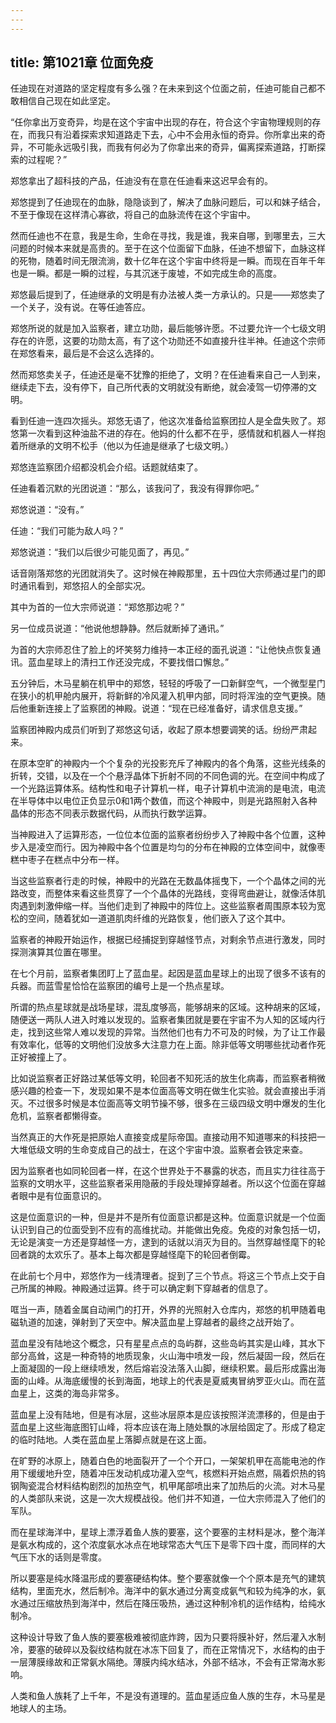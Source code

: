 ```yaml
---
---
---
```

title: 第1021章 位面免疫
---



任迪现在对道路的坚定程度有多么强？在未来到这个位面之前，任迪可能自己都不敢相信自己现在如此坚定。

“任你拿出万变奇异，均是在这个宇宙中出现的存在，符合这个宇宙物理规则的存在，而我只有沿着探索求知道路走下去，心中不会用永恒的奇异。你所拿出来的奇异，不可能永远吸引我，而我有何必为了你拿出来的奇异，偏离探索道路，打断探索的过程呢？”

郑悠拿出了超科技的产品，任迪没有在意在任迪看来这迟早会有的。

郑悠提到了任迪现在的血脉，隐隐谈到了，解决了血脉问题后，可以和妹子结合，不至于像现在这样清心寡欲，将自己的血脉流传在这个宇宙中。

然而任迪也不在意，我是生命，生命在寻找，我是谁，我来自哪，到哪里去，三大问题的时候本来就是高贵的。至于在这个位面留下血脉，任迪不想留下，血脉这样的死物，随着时间无限流淌，数十亿年在这个宇宙中终将是一瞬。而现在百年千年也是一瞬。都是一瞬的过程，与其沉迷于废墟，不如完成生命的高度。

郑悠最后提到了，任迪继承的文明是有办法被人类一方承认的。只是——郑悠卖了一个关子，没有说。在等任迪答应。

郑悠所说的就是加入监察者，建立功勋，最后能够许愿。不过要允许一个七级文明存在的许愿，这要的功勋太高，有了这个功勋还不如直接升往半神。任迪这个宗师在郑悠看来，最后是不会这么选择的。

然而郑悠卖关子，任迪还是毫不犹豫的拒绝了，文明？在任迪看来自己一人到来，继续走下去，没有停下，自己所代表的文明就没有断绝，就会凌驾一切停滞的文明。

看到任迪一连四次摇头。郑悠无语了，他这次准备给监察团拉人是全盘失败了。郑悠第一次看到这种油盐不进的存在。他妈的什么都不在乎，感情就和机器人一样抱着所继承的文明不松手（他以为任迪是继承了七级文明。）

郑悠连监察团介绍都没机会介绍。话题就结束了。

任迪看着沉默的光团说道：“那么，该我问了，我没有得罪你吧。”

郑悠说道：“没有。”

任迪：“我们可能为敌人吗？”

郑悠说道：“我们以后很少可能见面了，再见。”

话音刚落郑悠的光团就消失了。这时候在神殿那里，五十四位大宗师通过星门的即时通讯看到，郑悠招人的全部实况。

其中为首的一位大宗师说道：“郑悠那边呢？”

另一位成员说道：“他说他想静静。然后就断掉了通讯。”

为首的大宗师忍住了脸上的坏笑努力维持一本正经的面孔说道：“让他快点恢复通讯。蓝血星球上的清扫工作还没完成，不要找借口懈怠。”

五分钟后，木马星躺在机甲中的郑悠，轻轻的呼吸了一口新鲜空气，一个微型星门在狭小的机甲舱内展开，将新鲜的冷风灌入机甲内部，同时将浑浊的空气更换。随后他重新连接上了监察团的神殿。说道：“现在已经准备好，请求信息支援。”

监察团神殿内成员们听到了郑悠这句话，收起了原本想要调笑的话。纷纷严肃起来。

在原本空旷的神殿内一个个复杂的光投影充斥了神殿内的各个角落，这些光线条的折转，交错，以及在一个个悬浮晶体下折射不同的不同色调的光。在空间中构成了一个光路运算体系。结构性和电子计算机一样，电子计算机中流淌的是电流，电流在半导体中以电位正负显示0和1两个数值，而这个神殿中，则是光路照射入各种晶体的形态不同表示数据代码，从而执行数学运算。

当神殿进入了运算形态，一位位本位面的监察者纷纷步入了神殿中各个位置，这种步入是凌空而行。因为神殿中各个位置是均匀的分布在神殿的立体空间中，就像枣糕中枣子在糕点中分布一样。

当这些监察者行走的时候，神殿中的光路在无数晶体摇曳下，一个个晶体之间的光路改变，而整体来看这些贯穿了一个个晶体的光路线，变得弯曲避让，就像活体肌肉遇到刺激伸缩一样。当他们走到了神殿中的阵位上。这些监察者周围原本较为宽松的空间，随着犹如一道道肌肉纤维的光路恢复，他们嵌入了这个其中。

监察者的神殿开始运作，根据已经捕捉到穿越怪节点，对剩余节点进行激发，同时探测演算其位置在哪里。

在七个月前，监察者集团盯上了蓝血星。起因是蓝血星球上的出现了很多不该有的兵器。而蓝雪星恰恰在监察团的编号上是一个热点星球。

所谓的热点星球就是战场星球，混乱度够高，能够胡来的区域。这种胡来的区域，随便送一两队人进入时难以发现的。监察者集团就是要在宇宙不为人知的区域内行走，找到这些常人难以发现的异常。当然他们也有力不可及的时候，为了让工作最有效率化，低等的文明他们没放多大注意力在上面。除非低等文明哪些扰动者作死正好被撞上了。

比如说监察者正好路过某低等文明，轮回者不知死活的放生化病毒，而监察者稍微感兴趣的检查一下，发现如果不是本位面高等文明在做生化实验。就会直接出手消灭。不过很多时候是本位面高等文明节操不够，很多在三级四级文明中爆发的生化危机，监察者都懒得查。

当然真正的大作死是把原始人直接变成星际帝国。直接动用不知道哪来的科技把一大堆低级文明的生命变成自己的战士，在这个宇宙中浪。监察者会铁定来查。

因为监察者也如同轮回者一样，在这个世界处于不暴露的状态，而且实力往往高于监察的文明水平，这些监察者采用隐蔽的手段处理掉穿越者。所以这个位面在穿越者眼中是有位面意识的。

这是位面意识的一种，但是并不是所有位面意识都是这种。位面意识就是一个位面认识到自己的位面受到不应有的高维扰动。并能做出免疫。免疫的对象包括一切，无论是演变一方还是穿越怪一方，逮到的话就以消灭为目的。当然穿越怪麾下的轮回者跳的太欢乐了。基本上每次都是穿越怪麾下的轮回者倒霉。

在此前七个月中，郑悠作为一线清理者。捉到了三个节点。将这三个节点上交于自己所属的神殿。神殿通过运算。终于可以确定剩下穿越者的信息了。

哐当一声，随着金属自动闸门的打开，外界的光照射入仓库内，郑悠的机甲随着电磁轨道的加速，弹射到了天空中。解决蓝血星上穿越者的最终之战开始了。

蓝血星没有陆地这个概念，只有星星点点的岛屿群，这些岛屿其实是山峰，其水下部分高耸，这是一种奇特的地质现象，火山海中喷发一段，然后凝固一段，然后在上面凝固的一段上继续喷发，然后熔岩没法落入山脚，继续积累。最后形成露出海面的山峰。从海底缓慢的长到海面，地球上的代表是夏威夷冒纳罗亚火山。而在蓝血星上，这类的海岛非常多。

蓝血星上没有陆地，但是有冰层，这些冰层原本是应该按照洋流漂移的，但是由于蓝血星上这些海底图钉山峰，将本应该在海上随处飘的冰层给固定了。形成了稳定的临时陆地。人类在蓝血星上落脚点就是在这上面。

在旷野的冰原上，随着白色的地面裂开了一个个开口，一架架机甲在高能电池的作用下缓缓地升空，随着冲压发动机成功灌入空气，核燃料开始点燃，隔着炽热的钨钢陶瓷混合材料结构剧烈的加热空气，机甲尾部喷出来了加热后的火流。对木马星的人类部队来说，这是一次大规模战役。他们并不知道，一位大宗师混入了他们的军队。

而在星球海洋中，星球上漂浮着鱼人族的要塞，这个要塞的主材料是冰，整个海洋是氨水构成的，这个浓度氨水冰点在地球常态大气压下是零下四十度，而同样的大气压下水的话则是零度。

所以要塞是纯水降温形成的要塞硬结构体。整个要塞就像一个个原本是充气的建筑结构，里面充水，然后制冷。海洋中的氨水通过分离变成氨气和较为纯净的水，氨水通过压缩放热到海洋中，然后在降压吸热，通过这种制冷机的运作结构，给纯水制冷。

这种设计导致了鱼人族的要塞极难被彻底炸跨，因为只要将膜补好，然后灌入水制冷，要塞的破碎以及裂纹结构就在冰冻下回复了，而在正常情况下，水结构的由于一层薄膜缘故和正常氨水隔绝。薄膜内纯水结冰，外部不结冰，不会有正常海水影响。

人类和鱼人族耗了上千年，不是没有道理的。蓝血星适应鱼人族的生存，木马星是地球人的主场。
